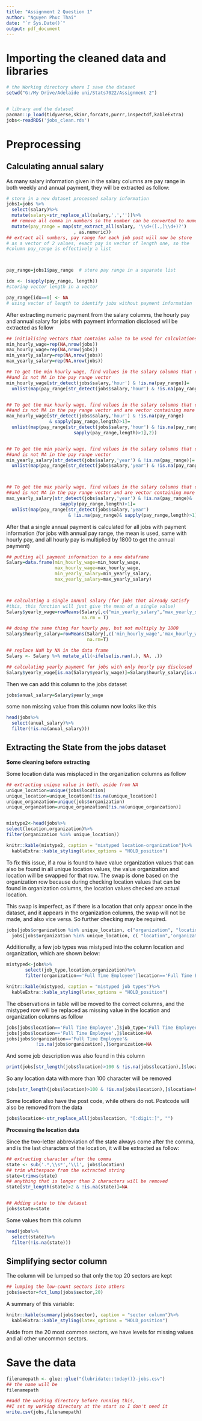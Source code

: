 ---
title: "Assignment 2 Question 1"
author: "Nguyen Phuc Thai"
date: "`r Sys.Date()`"
output: pdf_document
---

# Importing the cleaned data and libraries

```{r}
# the Working directory where I save the dataset
setwd("G:/My Drive/Adelaide uni/Stats7022/Assignment 2")


# library and the dataset
pacman::p_load(tidyverse,skimr,forcats,purrr,inspectdf,kableExtra)
jobs<-readRDS('jobs_clean.rds')
```


# Preprocessing

## Calculating annual salary

As many salary information given in the salary columns are pay range in both weekly and annual payment, they will be extracted as follow:

```{r}
# store in a new dataset processed salary information
jobs1=jobs %>%
  select(salary)%>% 
  mutate(salary=str_replace_all(salary,',',''))%>%
  ## remove all comma in numbers so the number can be converted to numeric data
  mutate(pay_range = map(str_extract_all(salary, '\\d+([.,]\\d+)?')
                         , as.numeric))
## extract all numbers, pay range for each job post will now be store
# as a vector of 2 values, exact pay is vector of length one, so the 
#column pay_range is effectively a list



pay_range=jobs1$pay_range  # store pay range in a separate list

idx <- (sapply(pay_range, length)) 
#storing vector length in a vector

pay_range[idx==0] <- NA 
# using vector of length to identify jobs without payment information
```

After extracting numeric payment from the salary columns, the hourly pay and annual salary for jobs with payment information disclosed will be extracted as follow

```{r}
## initialising vectors that contains value to be used for calculations
min_hourly_wage=rep(NA,nrow(jobs))
max_hourly_wage=rep(NA,nrow(jobs))
min_yearly_salary=rep(NA,nrow(jobs))
max_yearly_salary=rep(NA,nrow(jobs))

## To get the min hourly wage, find values in the salary columns that contains "hour"
##and is not NA in the pay range vector
min_hourly_wage[str_detect(jobs$salary,'hour') & !is.na(pay_range)]=
  unlist(map(pay_range[str_detect(jobs$salary,'hour') & !is.na(pay_range)],1))


## To get the max hourly wage, find values in the salary columns that contains "hour" 
##and is not NA in the pay range vector and are vector containing more than 1 value
max_hourly_wage[str_detect(jobs$salary,'hour') & !is.na(pay_range)
                & sapply(pay_range,length)>1]=
  unlist(map(pay_range[str_detect(jobs$salary,'hour') & !is.na(pay_range)&
                         sapply(pay_range,length)>1],2))


## To get the min yearly wage, find values in the salary columns that contains "year" 
##and is not NA in the pay range vector
min_yearly_salary[str_detect(jobs$salary,'year') & !is.na(pay_range)]=
  unlist(map(pay_range[str_detect(jobs$salary,'year') & !is.na(pay_range)],1))



## To get the max yearly wage, find values in the salary columns that contains "year" 
##and is not NA in the pay range vector and are vector containing more than 1 value
max_yearly_salary[str_detect(jobs$salary,'year') & !is.na(pay_range)& 
                    sapply(pay_range,length)>1]=
  unlist(map(pay_range[str_detect(jobs$salary,'year')
                       & !is.na(pay_range)& sapply(pay_range,length)>1],2))
```


After that a single annual payment is calculated for all jobs with payment information (for jobs with annual pay range, the mean is used, same with hourly pay, and all hourly pay is multiplied by 1800 to get the annual payment)

```{r}

## putting all payment information to a new dataframe
Salary=data.frame(min_hourly_wage=min_hourly_wage,
                  max_hourly_wage=max_hourly_wage,
                  min_yearly_salary=min_yearly_salary,
                  max_yearly_salary=max_yearly_salary)



## calculating a single annual salary (for jobs that already satisfy 
#this, this function will just give the mean of a single value)
Salary$yearly_wage=rowMeans(Salary[,c("min_yearly_salary","max_yearly_salary")],
                            na.rm = T)

## doing the same thing for hourly pay, but not multiply by 1800
Salary$hourly_salary=rowMeans(Salary[,c('min_hourly_wage','max_hourly_wage')],
                              na.rm=T)

## replace NaN by NA in the data frame
Salary <- Salary %>% mutate_all(~ifelse(is.nan(.), NA, .))

## calculating yearly payment for jobs with only hourly pay disclosed
Salary$yearly_wage[is.na(Salary$yearly_wage)]=Salary$hourly_salary[is.na(Salary$yearly_wage)]*1800
```


Then we can add this column to the jobs dataset

```{r}
jobs$anual_salary=Salary$yearly_wage
```

some non missing value from this column now looks like this
```{r}
head(jobs%>%
  select(anual_salary)%>%
  filter(!is.na(anual_salary)))
```



## Extracting the State from the jobs dataset

**Some cleaning before extracting**

Some location data was misplaced in the organization columns as follow

```{r}
## extracting unique value in both, aside from NA
unique_location=unique(jobs$location)
unique_location=unique_location[!is.na(unique_location)]
unique_organzation=unique(jobs$organization)
unique_organzation=unique_organzation[!is.na(unique_organzation)]


mistype2<-head(jobs%>%
select(location,organization)%>%
filter(organization %in% unique_location))
```


```{r tab4, echo=F}
knitr::kable(mistype2, caption = "mistyped location-organization")%>%
  kableExtra::kable_styling(latex_options = "HOLD_position")
```

To fix this issue, if a row is found to have value organization values that can also be found in all unique location values, the value organization and location will be swapped for that row. The swap is done based on the organization row because during checking location values that can be found in organization columns, the location values checked are actual location.



This swap is imperfect, as if there is a location that only appear once in the dataset, and it appears in the organization columns, the swap will not be made, and also vice versa. So further checking may be required.  

```{r}
jobs[jobs$organization %in% unique_location, c("organization", "location")] <- 
  jobs[jobs$organization %in% unique_location, c( "location",'organization')] 
```


Additionally,  a few job types was mistyped into the column location and organization, which are shown below:

```{r}
mistyped<-jobs%>%
       select(job_type,location,organization)%>%
       filter(organization=='Full Time Employee'|location=='Full Time Employee')
```


```{r tab3, echo=F}
knitr::kable(mistyped, caption = "mistyped job types")%>%
  kableExtra::kable_styling(latex_options = "HOLD_position")

```

The observations in table \ref{tab:tab3} will be moved to the correct columns, and the mistyped row will be replaced as missing value in the location and organization columns as follow

```{r}
jobs[jobs$location=='Full Time Employee',]$job_type='Full Time Employee'
jobs[jobs$location=='Full Time Employee',]$location=NA
jobs[jobs$organization=='Full Time Employee'& 
           !is.na(jobs$organization),]$organization=NA
```

And some job description was also found in this column

```{r}
print(jobs[str_length(jobs$location)>100 & !is.na(jobs$location),]$location[1])
```

So any location data with more than 100 character will be removed

```{r}
jobs[str_length(jobs$location)>100 & !is.na(jobs$location),]$location=NA
```

Some location also have the post code, while others do not. Postcode will also be removed from the data

```{r}
jobs$location<-str_replace_all(jobs$location, "[:digit:]", "")
```


**Processing the location data**

Since the two-letter abbreviation of the state always come after the comma, and is the last characters of the location, it will be extracted as follow:

```{r}
## extracting character after the comma
state <- sub('.*,\\s*','\\1', jobs$location)
## trim whitespace from the extracted string
state=trimws(state)
## anything that is longer than 2 characters will be removed
state[str_length(state)>2 & !is.na(state)]=NA


## Adding state to the dataset
jobs$state=state
```

Some values from this column

```{r}
head(jobs%>%
  select(state)%>%
  filter(!is.na(state)))
```


## Simplifying sector column

The column will be lumped so that only the top 20 sectors are kept

```{r}
## lumping the low-count sectors into others
jobs$sector=fct_lump(jobs$sector,20)
```

A summary of this variable:

```{r}
knitr::kable(summary(jobs$sector), caption = "sector column")%>%
  kableExtra::kable_styling(latex_options = "HOLD_position")
```

Aside from the 20 most common sectors, we have levels for missing values and all other uncommon sectors.



# Save the data

```{r}
filenamepath <- glue::glue("{lubridate::today()}-jobs.csv")
## the name will be
filenamepath
```

```{r}
##add the working directory before running this,
##I set my working directory at the start so I don't need it
write.csv(jobs,filenamepath)
```

